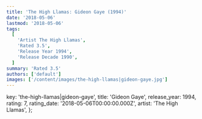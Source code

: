 ```yaml
---
title: 'The High Llamas: Gideon Gaye (1994)'
date: '2018-05-06'
lastmod: '2018-05-06'
tags:
  [
    'Artist The High Llamas',
    'Rated 3.5',
    'Release Year 1994',
    'Release Decade 1990',
  ]
summary: 'Rated 3.5'
authors: ['default']
images: ['/content/images/the-high-llamas|gideon-gaye.jpg']
---
```


  key: 'the-high-llamas|gideon-gaye',
  title: 'Gideon Gaye',
  release_year: 1994,
  rating: 7,
  rating_date: '2018-05-06T00:00:00.000Z',
  artist: 'The High Llamas',
};

<MusicRating data={data} />
